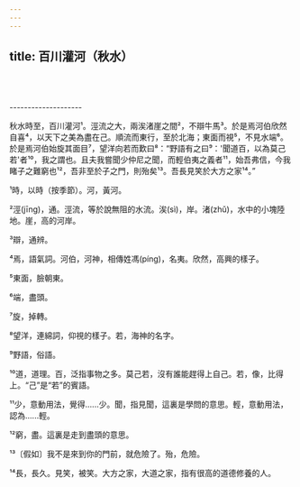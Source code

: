 ```yaml
---
---
---
```

title: 百川灌河（秋水）
---





<br/><br/><br/>--------------------

秋水時至，百川灌河¹。涇流之大，兩涘渚崖之間²，不辯牛馬³。於是焉河伯欣然自喜⁴，以天下之美為盡在己。順流而東行，至於北海；東面而視⁵，不見水端⁶。於是焉河伯始旋其面目⁷，望洋向若而歎曰⁸：“野語有之曰⁹：'聞道百，以為莫己若'者¹⁰，我之謂也。且夫我嘗聞少仲尼之聞，而輕伯夷之義者¹¹，始吾弗信，今我睹子之難窮也¹²，吾非至於子之門，則殆矣¹³。吾長見笑於大方之家¹⁴。”

¹時，以時（按季節）。河，黃河。

²涇(jīng)，通。涇流，等於說無阻的水流。涘(sì)，岸。渚(zhǔ)，水中的小塊陸地。崖，高的河岸。

³辯，通辨。

⁴焉，語氣詞。河伯，河神，相傳姓馮(píng)，名夷。欣然，高興的樣子。

⁵東面，臉朝東。

⁶端，盡頭。

⁷旋，掉轉。

⁸望洋，連綿詞，仰視的樣子。若，海神的名字。

⁹野語，俗語。

¹⁰道，道理。百，泛指事物之多。莫己若，沒有誰能趕得上自己。若，像，比得上。“己”是“若”的賓語。

¹¹少，意動用法，覺得......少。聞，指見聞，這裏是學問的意思。輕，意動用法，認為......輕。

¹²窮，盡。這裏是走到盡頭的意思。

¹³〔假如〕我不是來到你的門前，就危險了。殆，危險。

¹⁴長，長久。見笑，被笑。大方之家，大道之家，指有很高的道德修養的人。